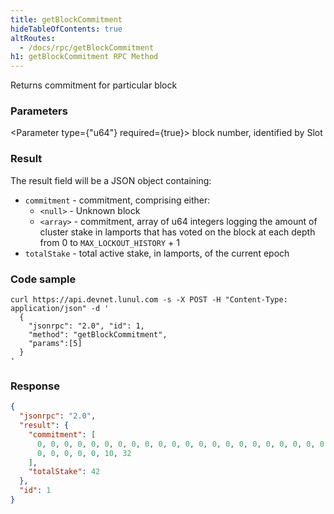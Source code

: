 ```yaml
---
title: getBlockCommitment
hideTableOfContents: true
altRoutes:
  - /docs/rpc/getBlockCommitment
h1: getBlockCommitment RPC Method
---
```


Returns commitment for particular block

<DocSideBySide>

<DocLeftSide>

### Parameters

<Parameter type={"u64"} required={true}>
  block number, identified by Slot
</Parameter>

### Result

The result field will be a JSON object containing:

- `commitment` - commitment, comprising either:
  - `<null>` - Unknown block
  - `<array>` - commitment, array of u64 integers logging the amount of cluster
    stake in lamports that has voted on the block at each depth from 0 to
    `MAX_LOCKOUT_HISTORY` + 1
- `totalStake` - total active stake, in lamports, of the current epoch

</DocLeftSide>

<DocRightSide>

### Code sample

```shell
curl https://api.devnet.lunul.com -s -X POST -H "Content-Type: application/json" -d '
  {
    "jsonrpc": "2.0", "id": 1,
    "method": "getBlockCommitment",
    "params":[5]
  }
'
```

### Response

```json
{
  "jsonrpc": "2.0",
  "result": {
    "commitment": [
      0, 0, 0, 0, 0, 0, 0, 0, 0, 0, 0, 0, 0, 0, 0, 0, 0, 0, 0, 0, 0, 0, 0, 0, 0,
      0, 0, 0, 0, 0, 10, 32
    ],
    "totalStake": 42
  },
  "id": 1
}
```

</DocRightSide>
</DocSideBySide>
